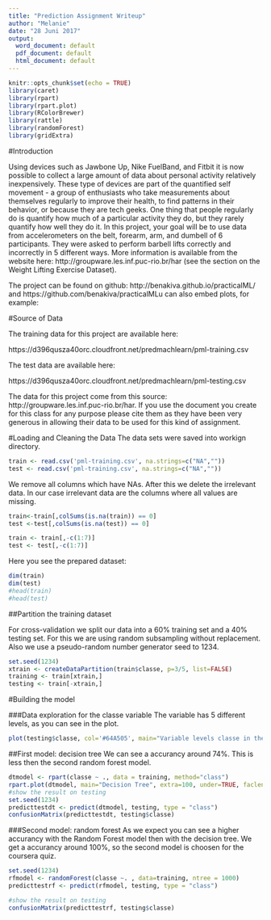---
title: "Prediction Assignment Writeup"
author: "Melanie"
date: "28 Juni 2017"
output:
  word_document: default
  pdf_document: default
  html_document: default
---

```{r setup, include=FALSE}
knitr::opts_chunk$set(echo = TRUE)
library(caret)
library(rpart)
library(rpart.plot)
library(RColorBrewer)
library(rattle)
library(randomForest)
library(gridExtra)
```


#Introduction

Using devices such as Jawbone Up, Nike FuelBand, and Fitbit it is now possible to collect a large amount of data about personal activity relatively inexpensively. These type of devices are part of the quantified self movement - a group of enthusiasts who take measurements about themselves regularly to improve their health, to find patterns in their behavior, or because they are tech geeks. One thing that people regularly do is quantify how much of a particular activity they do, but they rarely quantify how well they do it. In this project, your goal will be to use data from accelerometers on the belt, forearm, arm, and dumbell of 6 participants. They were asked to perform barbell lifts correctly and incorrectly in 5 different ways. More information is available from the website here: http://groupware.les.inf.puc-rio.br/har (see the section on the Weight Lifting Exercise Dataset).

The project can be found on github: http://benakiva.github.io/practicalML/ and https://github.com/benakiva/practicalMLu can also embed plots, for example:

#Source of Data

The training data for this project are available here:

https://d396qusza40orc.cloudfront.net/predmachlearn/pml-training.csv

The test data are available here:

https://d396qusza40orc.cloudfront.net/predmachlearn/pml-testing.csv

The data for this project come from this source: http://groupware.les.inf.puc-rio.br/har. If you use the document you create for this class for any purpose please cite them as they have been very generous in allowing their data to be used for this kind of assignment.

#Loading and Cleaning the Data
The data sets were saved into workign directory. 
```{r echo=TRUE}
train <- read.csv('pml-training.csv', na.strings=c("NA","")) 
test <- read.csv('pml-training.csv', na.strings=c("NA","")) 
```
We remove all columns which have NAs. After this we delete the irrelevant data. In our case irrelevant data are the columns where all values are missing.
```{r echo=TRUE}
train<-train[,colSums(is.na(train)) == 0]
test <-test[,colSums(is.na(test)) == 0]
```
```{r echo=TRUE}
train <- train[,-c(1:7)]
test <- test[,-c(1:7)]
```
Here you see the prepared dataset:
```{r echo=FALSE}
dim(train)
dim(test)
#head(train)
#head(test)
```
##Partition the training dataset

For cross-validation we split our data into a 60% training set and a 40% testing set. For this we are using random subsampling without replacement. Also we use a pseudo-random number generator seed to 1234.
```{r echo=TRUE}
set.seed(1234)
xtrain <- createDataPartition(train$classe, p=3/5, list=FALSE)
training <- train[xtrain,]
testing <- train[-xtrain,]
```
#Building the model

###Data exploration for the classe variable
The variable has 5 different levels, as you can see in the plot. 
```{r echo=TRUE}
plot(testing$classe, col='#64A505', main="Variable levels classe in the testing data set", xlab="classe levels", ylab="frequency")
```
##First model: decision tree
We can see a accurancy around 74%. This is less then the second random forest model.

```{r echo=TRUE}
dtmodel <- rpart(classe ~ ., data = training, method="class")
rpart.plot(dtmodel, main="Decision Tree", extra=100, under=TRUE, faclen=0)
#show the result on testing
set.seed(1234)
predicttestdt <- predict(dtmodel, testing, type = "class")
confusionMatrix(predicttestdt, testing$classe)
```
###Second model: random forest
As we expect you can see a higher accurancy with the Random Forest model then with the decision tree. We get a accurancy around 100%, so the second model is choosen for the coursera quiz.
```{r echo=TRUE}
set.seed(1234)
rfmodel <- randomForest(classe ~. , data=training, ntree = 1000)
predicttestrf <- predict(rfmodel, testing, type = "class")

#show the result on testing
confusionMatrix(predicttestrf, testing$classe)
```

